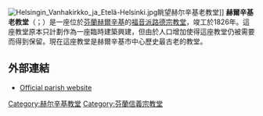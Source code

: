 {{multiple issues|
{{expand|time=2015-01-17T05:12:46+00:00}}
{{unreferenced|time=2015-01-17T05:12:46+00:00}}
}}
[[File:Helsingin_Vanhakirkko_ja_Etelä-Helsinki.jpg|thumb]]眺望赫尔辛基老教堂]]
'''赫爾辛基老教堂'''（{{lang-fi|Helsingin vanha kirkko}}；{{lang-sv|Gamla kyrkan i Helsingfors}}）是一座位於[[芬蘭|芬蘭]][[赫爾辛基|赫爾辛基]]的[[福音派|福音派]][[路德宗|路德宗]][[教堂|教堂]]，竣工於1826年。這座教堂原本只計劃作為一座臨時建築興建，但由於人口增加使得這座教堂仍被需要而得到保留。現在這座教堂是赫爾辛基市中心歷史最古老的教堂。

==外部連結==
{{commonscat|Helsinki Old Church}}
* [https://web.archive.org/web/20140606213339/http://uusi.helsinginseurakunnat.fi/seurakunnat/tuomiokirkkoseurakunta.html Official parish website]

{{赫尔辛基城市景观}}

[[Category:赫尔辛基教堂|Category:赫尔辛基教堂]]
[[Category:芬蘭信義宗教堂|Category:芬蘭信義宗教堂]]